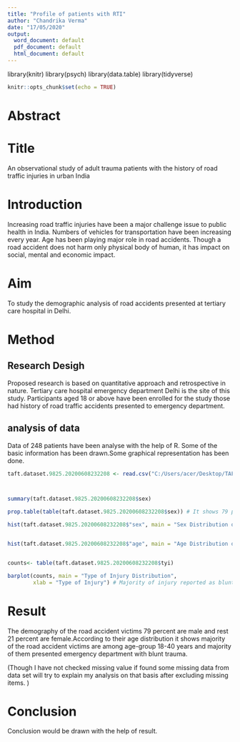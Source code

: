 ```yaml
---
title: "Profile of patients with RTI"
author: "Chandrika Verma"
date: "17/05/2020"
output:
  word_document: default
  pdf_document: default
  html_document: default
---
```

library(knitr)
library(psych)
library(data.table)
library(tidyverse)

```r
knitr::opts_chunk$set(echo = TRUE)
```

# Abstract

# Title
An observational study of adult trauma patients with the history of road traffic injuries in urban India

# Introduction 
Increasing road traffic injuries have been a major challenge issue to public health in India. Numbers of vehicles for transportation have been increasing every year. Age has been playing major role in road accidents. Though a road accident does not harm only physical body of human, it has impact on social, mental and economic impact. 

# Aim
To study the demographic analysis of road accidents presented at tertiary care hospital in Delhi.

# Method

## Research Desigh
 Proposed research is based on quantitative approach and retrospective in nature.
Tertiary care hospital emergency department Delhi is the site of this study. Participants aged 18 or above have been enrolled for the study those had history of road traffic accidents presented to emergency department.


## analysis of data
Data of 248 patients have been analyse with the help of R. Some of the basic information has been drawn.Some graphical representation has been done.

```r

taft.dataset.9825.20200608232208 <- read.csv("C:/Users/acer/Desktop/TAFT Analysis/taft-dataset-9825-20200608232208.csv")



summary(taft.dataset.9825.20200608232208$sex) 

prop.table(table(taft.dataset.9825.20200608232208$sex)) # It shows 79 percent are male and 21 percent female patients out of 248 patients.

hist(taft.dataset.9825.20200608232208$"sex", main = "Sex Distribution of Patients", xlab = "Sex", border = "blue", col="green", las=2, breaks =6)


hist(taft.dataset.9825.20200608232208$"age", main = "Age Distribution of Patients", xlab = "Age group", border = "blue",col="green", xlim=c(18,100), las=1, breaks =5)


counts<- table(taft.dataset.9825.20200608232208$tyi)

barplot(counts, main = "Type of Injury Distribution",
        xlab = "Type of Injury") # Majority of injury reported as blunt and a very less proportion reported penetrating.


```

# Result
The demography of the road accident victims 79 percent are male and rest 21 percent are female.According to their age distribution it shows majority of the road accident victims are among age-group 18-40 years and majority of them  presented emergency department with blunt trauma. 

(Though I have not checked missing value if found some missing data from data set will try to explain my analysis on that basis after excluding missing items.  )

# Conclusion 
Conclusion would be drawn with the help of result.
